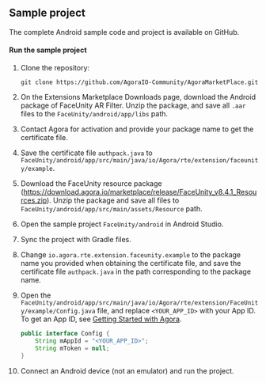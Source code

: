 <PlatformWrapper platform="android">

## Sample project

The complete <Link to="{{Global.AGORA_MARKETPLACE_BASE_URL}}/FaceUnity/android/app/src/main/java/io/agora/rte/extension/faceunity/example/MainActivity.java">Android <Vg k="RTEE_FU"/> sample code and project</Link> is available on GitHub.

#### Run the sample project

1. Clone the repository:
    ```shell
    git clone https://github.com/AgoraIO-Community/AgoraMarketPlace.git
    ```
1. On the <Link to="{{Global.AGORA_CONSOLE_URL}}/marketplace/list/all">Extensions Marketplace Downloads</Link> page, download the Android package of FaceUnity AR Filter. Unzip the package, and save all `.aar` files to the `FaceUnity/android/app/libs` path.
1. Contact Agora for activation and provide your package name to get the certificate file.
1. Save the certificate file `authpack.java` to `FaceUnity/android/app/src/main/java/io/Agora/rte/extension/faceunity/example`.
1. Download the FaceUnity resource package (https://download.agora.io/marketplace/release/FaceUnity_v8.4.1_Resources.zip). Unzip the package and save all files to `FaceUnity/android/app/src/main/assets/Resource` path.
1. Open the sample project `FaceUnity/android` in Android Studio.
1. Sync the project with Gradle files.
1. Change `io.agora.rte.extension.faceunity.example` to the package name you provided when obtaining the certificate file, and save the certificate file `authpack.java` in the path corresponding to the package name.
1. Open the `FaceUnity/android/app/src/main/java/io/Agora/rte/extension/FaceUnity/example/Config.java` file, and replace `<YOUR_APP_ID>` with your App ID. To get an App ID, see [Getting Started with Agora](../../reference/manage-agora-account#get-the-app-id).

   ``` java
   public interface Config {
       String mAppId = "<YOUR_APP_ID>";
       String mToken = null;
   }
   ```
1. Connect an Android device (not an emulator) and run the project.

</PlatformWrapper>